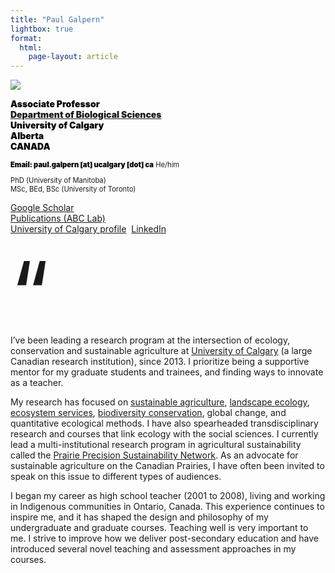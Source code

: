 ```yaml
---
title: "Paul Galpern"
lightbox: true
format:
  html:
    page-layout: article
---
```


::: column-margin
![](images/pgalpern.jpg)

::: {style="margin-top: 1em; font-weight: 900; color: black;"}
Associate Professor\
[Department of Biological Sciences](https://science.ucalgary.ca/biological-sciences){target="_blank"}\
University of Calgary\
Alberta\
CANADA
:::

::: {style="font-size: 0.8em; margin-top: 1em;"} 
[Email: paul.galpern \[at\] ucalgary \[dot\] ca]{style="font-weight: 900; color: black;"}
He/him
:::

::: {style="font-size: 0.8em; margin-top: 1em;"}
PhD (University of Manitoba)\
MSc, BEd, BSc (University of Toronto)
:::

::: {style="margin-top: 1em; margin-bottom: 3em;"}
[Google Scholar](https://scholar.google.ca/citations?user=9R3x_0gAAAAJ&hl=en){target="_blank"}\
[Publications (ABC Lab)](publications.qmd)\
[University of Calgary profile](https://profiles.ucalgary.ca/paul-galpern){target="_blank"}\ 
[LinkedIn](https://www.linkedin.com/in/paul-galpern-05911a40){target="_blank"}
:::
:::

::: grid
::: g-col-1
[“]{style="font-size: 10em; line-height: 0.75em;"}
:::

::: {.g-col-11 style="margin-left: 0em;  padding: 0em;"}
I've been leading a research program at the intersection of ecology, conservation and sustainable agriculture at [University of Calgary](https://science.ucalgary.ca/biological-sciences){target="_blank"} (a large Canadian research institution), since 2013. I prioritize being a supportive mentor for my graduate students and trainees, and finding ways to innovate as a teacher.

My research has focused on [sustainable agriculture](projects_agriculture.qmd), [landscape ecology](projects_conservation.qmd), [ecosystem services](projects_biodiversity.qmd), [biodiversity conservation](projects_conservation.qmd), global change, and quantitative ecological methods. I have also spearheaded transdisciplinary research and courses that link ecology with the social sciences. I currently lead a multi-institutional research program in agricultural sustainability called the [Prairie Precision Sustainability Network](https://prairiepsn.ca){target="_blank"}. As an advocate for sustainable agriculture on the Canadian Prairies, I have often been invited to speak on this issue to different types of audiences.

I began my career as high school teacher (2001 to 2008), living and working in Indigenous communities in Ontario, Canada. This experience continues to inspire me, and it has shaped the design and philosophy of my undergraduate and graduate courses. Teaching well is very important to me. I strive to improve how we deliver post-secondary education and have introduced several novel teaching and assessment approaches in my courses.
:::

::: g-col-1
:::

::: g-col-11
:::

:::
